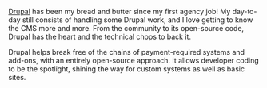 <a href="https://www.drupal.org/">Drupal</a> has been my bread and butter since my first agency job! My day-to-day still consists of handling some Drupal work, and I love getting to know the CMS more and more. From the community to its open-source code, Drupal has the heart and the technical chops to back it.

Drupal helps break free of the chains of payment-required systems and add-ons, with an entirely open-source approach. It allows developer coding to be the spotlight, shining the way for custom systems as well as basic sites.
